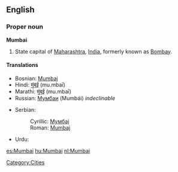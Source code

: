 ==English==

===Proper noun===
'''Mumbai'''

# State capital of [[Maharashtra]], [[India]], formerly known as [[Bombay]].

====Translations====
{{top}}
*Bosnian: [[Mumbaj#Bosnian|Mumbaj]] {{m}}
*Hindi: [[मुंबई]] (mu.mbaī)
*Marathi: [[मुंबई]] (mu.mbaī)
*Russian: [[Мумбаи]] (Mumbái) ''indeclinable''
{{mid}}
*Serbian:
*:Cyrillic: [[Мумбај#Serbian|Мумбај]] {{m}}
*:Roman: [[Mumbaj#Serbian|Mumbaj]] {{m}}
*Urdu: {{URchar|[[ممبئ|مُمبئ]]}}
{{bottom}}

[[Category:Cities]]

[[es:Mumbai]]
[[hu:Mumbai]]
[[nl:Mumbai]]